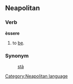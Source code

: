 ==Neapolitan==
===Verb===
'''èssere'''
# to [[be]].
===Synonym===
:[[stà]]
[[Category:Neapolitan language]]